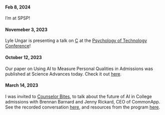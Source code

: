 #### Feb 8, 2024
I'm at SPSP!

#### Novemeber 3, 2023
Lyle Ungar is presenting a talk on [C](https://docs.google.com/presentation/d/1uBJ-QEi5HdSsGPWpj4m39iUbypWwS1dt/edit#slide=id.p1) at the [Psychology of Technology Conference](https://www.psychoftech.org/2023-conference#:~:text=The%20USC%20Marshall's%20Neely%20Center,sponsored%20by%20the%20University%20of)!

#### October 12, 2023
Our paper on Using AI to Measure Personal Qualities in Admissions was published at Science Advances today. Check it out [here](https://www.science.org/doi/10.1126/sciadv.adg9405).

#### March 14, 2023
I was invited to [Counselor Bites](https://www.collegeguidancenetwork.com), to talk about the future of AI in College admissions with Brennan Barnard and Jenny Rickard, CEO of CommonApp. See the recorded conversation [here](https://www.library.collegeguidancenetwork.com/library/resources/video/ccb7e7c4-b0bf-4981-b6cb-2ec2cfb371df), and resources from the program [here](https://www.library.collegeguidancenetwork.com/library/resources/pdf/e7068264-df60-4d9b-a302-2e418cbe32b9).